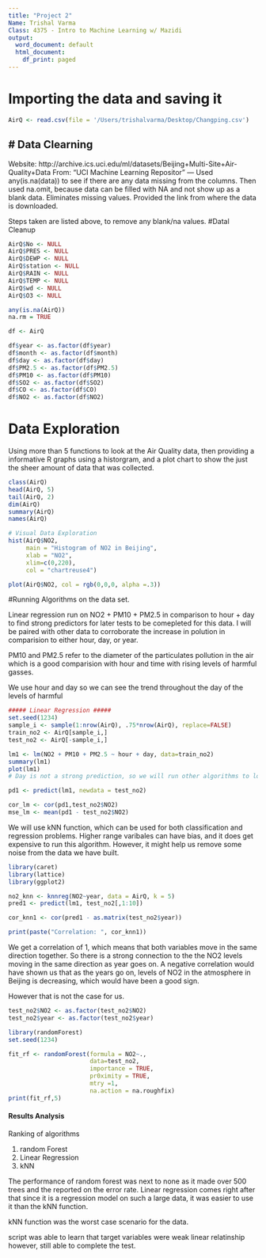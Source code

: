 ```yaml
---
title: "Project 2"
Name: Trishal Varma
Class: 4375 - Intro to Machine Learning w/ Mazidi
output:
  word_document: default
  html_document:
    df_print: paged
---
```



# Importing the data and saving it 
```r
AirQ <- read.csv(file = '/Users/trishalvarma/Desktop/Changping.csv')
```

# Data Clearning
---
Website: http://archive.ics.uci.edu/ml/datasets/Beijing+Multi-Site+Air-Quality+Data 
From: "UCI Machine Learning Repositor"
---
Used any(is.na(data)) to see if there are any data missing from the columns. Then used na.omit, because data can be filled with NA and not show up as a blank data. Eliminates missing values. Provided the link from where the data is downloaded. 

Steps taken are listed above, to remove any blank/na values.
#Datal Cleanup
```r
AirQ$No <- NULL 
AirQ$PRES <- NULL
AirQ$DEWP <- NULL
AirQ$station <- NULL
AirQ$RAIN <- NULL
AirQ$TEMP <- NULL
AirQ$wd <- NULL
AirQ$O3 <- NULL

any(is.na(AirQ))
na.rm = TRUE 


```


```r
df <- AirQ 

df$year <- as.factor(df$year)
df$month <- as.factor(df$month)
df$day <- as.factor(df$day)
df$PM2.5 <- as.factor(df$PM2.5)
df$PM10 <- as.factor(df$PM10)
df$SO2 <- as.factor(df$SO2)
df$CO <- as.factor(df$CO)
df$NO2 <- as.factor(df$NO2)

```

# Data Exploration 

Using more than 5 functions to look at the Air Quality data, then providing a informative R graphs using a historgram, and a plot chart to show the just the sheer amount of data that was collected. 
```r
class(AirQ)
head(AirQ, 5)
tail(AirQ, 2)
dim(AirQ)
summary(AirQ)
names(AirQ)

# Visual Data Exploration
hist(AirQ$NO2,
     main = "Histogram of NO2 in Beijing",
     xlab = "NO2",
     xlim=c(0,220),
     col = "chartreuse4")

plot(AirQ$NO2, col = rgb(0,0,0, alpha =.3))

```

#Running Algorithms on the data set. 

Linear regression run on NO2 + PM10 + PM2.5 in comparison to hour + day to find strong predictors for later tests to be comepleted for this data. I will be paired with other data to corroborate the increase in polution in comparision to either hour, day, or year. 

PM10 and PM2.5 refer to the diameter of the particulates pollution in the air which is a good comparision with hour and time with rising levels of harmful gasses. 

We use hour and day so we can see the trend throughout the day of the levels of harmful 
```r
##### Linear Regression #####
set.seed(1234)
sample_i <- sample(1:nrow(AirQ), .75*nrow(AirQ), replace=FALSE)
train_no2 <- AirQ[sample_i,]
test_no2 <- AirQ[-sample_i,]

lm1 <- lm(NO2 + PM10 + PM2.5 ~ hour + day, data=train_no2)
summary(lm1)
plot(lm1)
# Day is not a strong prediction, so we will run other algorithms to look at the data in the next chunk of code. 

pd1 <- predict(lm1, newdata = test_no2)

cor_lm <- cor(pd1,test_no2$NO2)
mse_lm <- mean(pd1 - test_no2$NO2)

```

We will use kNN function, which can be used for both classification and regression problems. Higher range varibales can have bias, and it does get expensive to run this algorithm. However, it might help us remove some noise from the data we have built. 
```r
library(caret)
library(lattice)
library(ggplot2)

no2_knn <- knnreg(NO2~year, data = AirQ, k = 5)
pred1 <- predict(lm1, test_no2[,1:10])

cor_knn1 <- cor(pred1 - as.matrix(test_no2$year))

print(paste("Correlation: ", cor_knn1))

```
We get a correlation of 1, which means that both variables move in the same direction together. So there is a strong connection to the the NO2 levels moving in the same direction as year goes on. A negative correlation would have shown us that as the years go on, levels of NO2 in the atmosphere in Beijing is decreasing, which would have been a good sign. 

However that is not the case for us. 

```r

test_no2$NO2 <- as.factor(test_no2$NO2)
test_no2$year <- as.factor(test_no2$year)

library(randomForest)
set.seed(1234)

fit_rf <- randomForest(formula = NO2~.,
                       data=test_no2,
                       importance = TRUE,
                       pr0ximity = TRUE,
                       mtry =1, 
                       na.action = na.roughfix)
print(fit_rf,5)
```


#### Results Analysis ### 

Ranking of algorithms

1) random Forest
2) Linear Regression
3) kNN 

The performance of random forest was next to none as it made over 500 trees and the reported on the error rate. Linear regression comes right after that since it is a regression model on such a large data, it was easier to use it than the kNN function. 

kNN function was the worst case scenario for the data. 

script was able to learn that target variables were weak linear relatinship however, still able to complete the test. 





